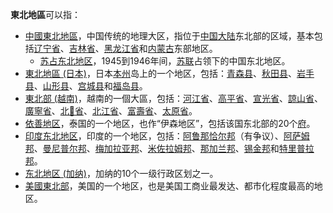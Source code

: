 '''東北地區'''可以指：
*[[中國東北地區|中國東北地區]]，中国传统的地理大区，指位于[[中国大陆|中国大陆]]东北部的区域，基本包括[[辽宁省|辽宁省]]、[[吉林省|吉林省]]、[[黑龙江省|黑龙江省]]和[[内蒙古|内蒙古]]东部地区。
**[[苏占东北地区|苏占东北地区]]，1945到1946年间，[[苏联|苏联]]占领下的中国东北地区。
*[[東北地區_(日本)|東北地區 (日本)]]，日本[[本州|本州]]岛上的一个地区，包括：[[青森县|青森县]]、[[秋田县|秋田县]]、[[岩手县|岩手县]]、[[山形县|山形县]]、[[宫城县|宫城县]]和[[福岛县|福岛县]]。
*[[東北部_(越南)|東北部 (越南)]]，越南的一個大區，包括：[[河江省|河江省]]、[[高平省|高平省]]、[[宣光省|宣光省]]、[[諒山省|諒山省]]、[[廣寧省|廣寧省]]、[[北𣴓省|北𣴓省]]、[[北江省|北江省]]、[[富壽省|富壽省]]、[[太原省|太原省]]。
*[[依善地区|依善地区]]，泰国的一个地区，也作“伊森地区”，包括该国东北部的20个[[泰國行政區劃|府]]。
*[[印度东北地区|印度东北地区]]，印度的一个地区，包括：[[阿鲁那恰尔邦|阿鲁那恰尔邦]]（有争议）、[[阿萨姆邦|阿萨姆邦]]、[[曼尼普尔邦|曼尼普尔邦]]、[[梅加拉亚邦|梅加拉亚邦]]、[[米佐拉姆邦|米佐拉姆邦]]、[[那加兰邦|那加兰邦]]、[[锡金邦|锡金邦]]和[[特里普拉邦|特里普拉邦]]。
*[[东北地区_(加纳)|东北地区 (加纳)]]，加纳的10个一级行政区划之一。
*[[美國東北部|美國東北部]]，美国的一个地区，也是美国工商业最发达、都市化程度最高的地区。

{{Disambig|Cat=四字地名消歧义|東}}